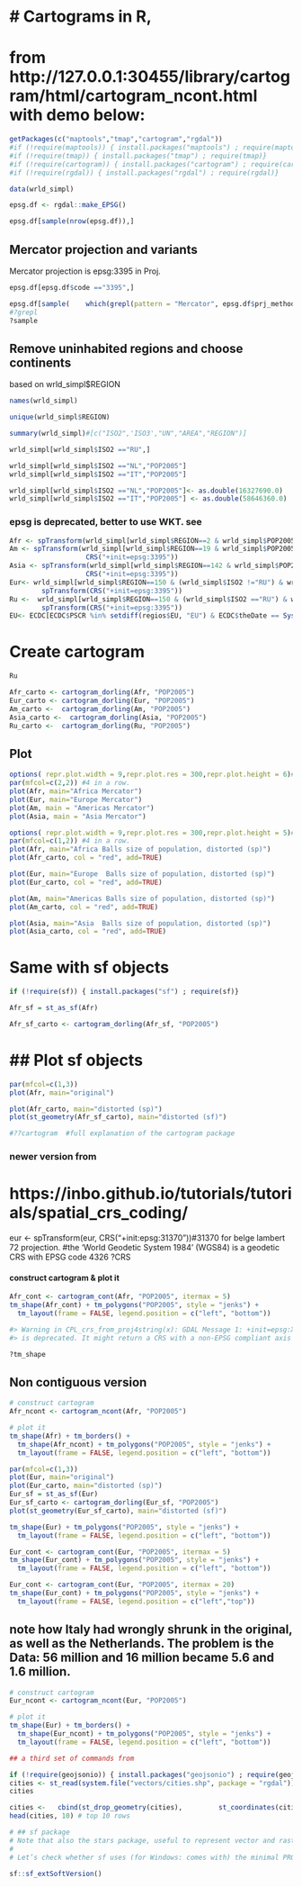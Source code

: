 # # Cartograms in R,
# from http://127.0.0.1:30455/library/cartogram/html/cartogram_ncont.html with demo below: 

```r
getPackages(c("maptools","tmap","cartogram","rgdal"))
#if (!require(maptools)) { install.packages("maptools") ; require(maptools)}
#if (!require(tmap)) { install.packages("tmap") ; require(tmap)}
#if (!require(cartogram)) { install.packages("cartogram") ; require(cartogram)}
#if (!require(rgdal)) { install.packages("rgdal") ; require(rgdal)}

data(wrld_simpl)
```

```r
epsg.df <- rgdal::make_EPSG()
```

```r
epsg.df[sample(nrow(epsg.df)),]
```

## Mercator projection and variants 
Mercator projection is epsg:3395 in Proj. 

```r
epsg.df[epsg.df$code =="3395",]
```

```r
epsg.df[sample(    which(grepl(pattern = "Mercator", epsg.df$prj_method, fixed = TRUE)),10),]
#?grepl
?sample
```

## Remove uninhabited regions and choose continents 
based on wrld_simpl$REGION

```r
names(wrld_simpl)

unique(wrld_simpl$REGION)
```

```r
summary(wrld_simpl)#[c("ISO2",'ISO3',"UN","AREA","REGION")]
```

```r
wrld_simpl[wrld_simpl$ISO2 =="RU",]
```

```r
wrld_simpl[wrld_simpl$ISO2 =="NL","POP2005"] 
wrld_simpl[wrld_simpl$ISO2 =="IT","POP2005"] 
```

```r
wrld_simpl[wrld_simpl$ISO2 =="NL","POP2005"]<- as.double(16327690.0)
wrld_simpl[wrld_simpl$ISO2 =="IT","POP2005"] <- as.double(58646360.0)
```

### epsg is deprecated, better to use WKT. see 

```r
Afr <- spTransform(wrld_simpl[wrld_simpl$REGION==2 & wrld_simpl$POP2005 > 0,], CRS("+init=epsg:3395")) 
Am <- spTransform(wrld_simpl[wrld_simpl$REGION==19 & wrld_simpl$POP2005 > 0,], 
                   CRS("+init=epsg:3395"))
Asia <- spTransform(wrld_simpl[wrld_simpl$REGION==142 & wrld_simpl$POP2005 > 0,], 
                   CRS("+init=epsg:3395"))
Eur<- wrld_simpl[wrld_simpl$REGION==150 & (wrld_simpl$ISO2 !="RU") & wrld_simpl$POP2005 > 0,] %>%
        spTransform(CRS("+init=epsg:3395"))
Ru <-  wrld_simpl[wrld_simpl$REGION==150 & (wrld_simpl$ISO2 =="RU") & wrld_simpl$POP2005 > 0,] %>%
        spTransform(CRS("+init=epsg:3395"))
EU<- ECDC[ECDC$PSCR %in% setdiff(regios$EU, "EU") & ECDC$theDate == Sys.Date()-2, ] %>% spTransform(CRS("+init=epsg:3395"))
```

# Create cartogram

```r
Ru
```

```r
Afr_carto <- cartogram_dorling(Afr, "POP2005")
Eur_carto <- cartogram_dorling(Eur, "POP2005")
Am_carto <-  cartogram_dorling(Am, "POP2005")
Asia_carto <-  cartogram_dorling(Asia, "POP2005")
Ru_carto <-  cartogram_dorling(Ru, "POP2005")
```

## Plot

```r
options( repr.plot.width = 9,repr.plot.res = 300,repr.plot.height = 6)#, repr.plot.res = 200) #for Jupyter only?
par(mfcol=c(2,2)) #4 in a row. 
plot(Afr, main="Africa Mercator")
plot(Eur, main="Europe Mercator")
plot(Am, main = "Americas Mercator")
plot(Asia, main = "Asia Mercator")
```

```r
options( repr.plot.width = 9,repr.plot.res = 300,repr.plot.height = 5)#, repr.plot.res = 200) #for Jupyter only?
par(mfcol=c(1,2)) #4 in a row. 
plot(Afr, main="Africa Balls size of population, distorted (sp)")
plot(Afr_carto, col = "red", add=TRUE)

plot(Eur, main="Europe  Balls size of population, distorted (sp)")
plot(Eur_carto, col = "red", add=TRUE)
```

```r
plot(Am, main="Americas Balls size of population, distorted (sp)")
plot(Am_carto, col = "red", add=TRUE)

plot(Asia, main="Asia  Balls size of population, distorted (sp)")
plot(Asia_carto, col = "red", add=TRUE)
```

# Same with sf objects

```r
if (!require(sf)) { install.packages("sf") ; require(sf)}

Afr_sf = st_as_sf(Afr)

Afr_sf_carto <- cartogram_dorling(Afr_sf, "POP2005")
```

# ## Plot sf objects

```r
par(mfcol=c(1,3))
plot(Afr, main="original")

plot(Afr_carto, main="distorted (sp)")
plot(st_geometry(Afr_sf_carto), main="distorted (sf)")

#??cartogram  #full explanation of the cartogram package
```

### newer version from 
# https://inbo.github.io/tutorials/tutorials/spatial_crs_coding/

eur <- spTransform(eur, CRS("+init:epsg:31370"))#31370 for belge lambert 72 projection. 
#the ‘World Geodetic System 1984’ (WGS84) is a geodetic CRS with EPSG code 4326
?CRS

#### construct cartogram & plot it

```r
Afr_cont <- cartogram_cont(Afr, "POP2005", itermax = 5)
tm_shape(Afr_cont) + tm_polygons("POP2005", style = "jenks") +
  tm_layout(frame = FALSE, legend.position = c("left", "bottom"))

#> Warning in CPL_crs_from_proj4string(x): GDAL Message 1: +init=epsg:XXXX syntax
#> is deprecated. It might return a CRS with a non-EPSG compliant axis order.

```

```r
?tm_shape
```

## Non contiguous version

```r
# construct cartogram
Afr_ncont <- cartogram_ncont(Afr, "POP2005")

# plot it
tm_shape(Afr) + tm_borders() +
  tm_shape(Afr_ncont) + tm_polygons("POP2005", style = "jenks") +
  tm_layout(frame = FALSE, legend.position = c("left", "bottom"))
```

```r
par(mfcol=c(1,3))
plot(Eur, main="original")
plot(Eur_carto, main="distorted (sp)")
Eur_sf = st_as_sf(Eur)
Eur_sf_carto <- cartogram_dorling(Eur_sf, "POP2005")
plot(st_geometry(Eur_sf_carto), main="distorted (sf)")
```

```r
tm_shape(Eur) + tm_polygons("POP2005", style = "jenks") +
  tm_layout(frame = FALSE, legend.position = c("left", "bottom")) 
```

```r
Eur_cont <- cartogram_cont(Eur, "POP2005", itermax = 5)
tm_shape(Eur_cont) + tm_polygons("POP2005", style = "jenks") +
  tm_layout(frame = FALSE, legend.position = c("left", "bottom"))
```

```r
Eur_cont <- cartogram_cont(Eur, "POP2005", itermax = 20)
tm_shape(Eur_cont) + tm_polygons("POP2005", style = "jenks") +
  tm_layout(frame = FALSE, legend.position = c("left","top"))
```

## note how Italy had wrongly shrunk in the original, as well as the Netherlands. The problem is the Data: 56 million and 16 million became 5.6 and 1.6 million. 

```r
# construct cartogram
Eur_ncont <- cartogram_ncont(Eur, "POP2005")

# plot it
tm_shape(Eur) + tm_borders() +
  tm_shape(Eur_ncont) + tm_polygons("POP2005", style = "jenks") +
  tm_layout(frame = FALSE, legend.position = c("left", "bottom"))
```

```r
## a third set of commands from 
```

```r
if (!require(geojsonio)) { install.packages("geojsonio") ; require(geojsonio)}
cities <- st_read(system.file("vectors/cities.shp", package = "rgdal"))
cities
```

```r
cities <-   cbind(st_drop_geometry(cities),         st_coordinates(cities))
head(cities, 10) # top 10 rows

# ## sf package
# Note that also the stars package, useful to represent vector and raster data cubes, uses the below approach.
#
# Let’s check whether sf uses (for Windows: comes with) the minimal PROJ/GDAL versions that we want!

sf::sf_extSoftVersion()
```
